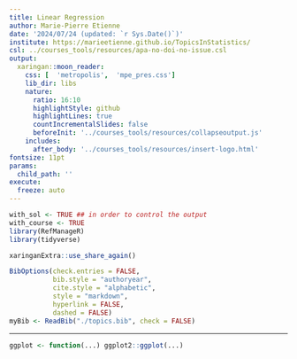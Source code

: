 ```yaml
---
title: Linear Regression
author: Marie-Pierre Etienne
date: '2024/07/24 (updated: `r Sys.Date()`)'
institute: https://marieetienne.github.io/TopicsInStatistics/
csl: ../courses_tools/resources/apa-no-doi-no-issue.csl
output:
  xaringan::moon_reader:
    css: [  'metropolis',  'mpe_pres.css']
    lib_dir: libs
    nature:
      ratio: 16:10
      highlightStyle: github
      highlightLines: true
      countIncrementalSlides: false
      beforeInit: '../courses_tools/resources/collapseoutput.js'
    includes:
      after_body: '../courses_tools/resources/insert-logo.html'
fontsize: 11pt
params:
  child_path: ''
execute: 
  freeze: auto
---
```




```r
with_sol <- TRUE ## in order to control the output
with_course <- TRUE
library(RefManageR)
library(tidyverse)
```

```r
xaringanExtra::use_share_again()
```

```r
BibOptions(check.entries = FALSE,
           bib.style = "authoryear",
           cite.style = "alphabetic",
           style = "markdown",
           hyperlink = FALSE,
           dashed = FALSE)
myBib <- ReadBib("./topics.bib", check = FALSE)
```


---

```r
ggplot <- function(...) ggplot2::ggplot(...) 
```



